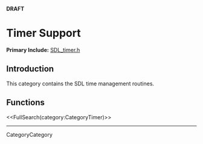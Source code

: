 <!-- #master-page:CategoryTemplate -->
<!-- #master-date:Unknown-Date -->
<!-- format wiki -->
<!-- language en -->
'''DRAFT'''

= Timer Support =

'''Primary Include:'''  [http://hg.libsdl.org/SDL/file/68dfd6df47da/include/SDL_timer.h SDL_timer.h]


== Introduction ==

This category contains the SDL time management routines.

== Functions ==

<<FullSearch(category:CategoryTimer)>>

----
CategoryCategory
